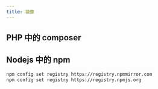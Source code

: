 ```yaml
---
title: 镜像
---
```


## PHP 中的 composer

## Nodejs 中的 npm

```bash
npm config set registry https://registry.npmmirror.com
npm config set registry https://registry.npmjs.org
```
